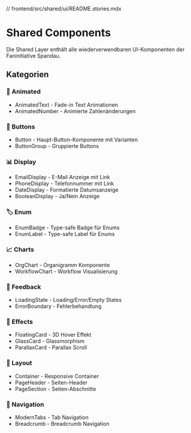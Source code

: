 // frontend/src/shared/ui/README.stories.mdx

<Meta title="Shared/Overview" />

# Shared Components

Die Shared Layer enthält alle wiederverwendbaren UI-Komponenten der Faninitiative Spandau.

## Kategorien

### 🎨 Animated

- AnimatedText - Fade-in Text Animationen
- AnimatedNumber - Animierte Zahlenänderungen

### 🔘 Buttons

- Button - Haupt-Button-Komponente mit Varianten
- ButtonGroup - Gruppierte Buttons

### 📊 Display

- EmailDisplay - E-Mail Anzeige mit Link
- PhoneDisplay - Telefonnummer mit Link
- DateDisplay - Formatierte Datumsanzeige
- BooleanDisplay - Ja/Nein Anzeige

### 🏷️ Enum

- EnumBadge - Type-safe Badge für Enums
- EnumLabel - Type-safe Label für Enums

### 📈 Charts

- OrgChart - Organigramm Komponente
- WorkflowChart - Workflow Visualisierung

### 🎯 Feedback

- LoadingState - Loading/Error/Empty States
- ErrorBoundary - Fehlerbehandlung

### 🌟 Effects

- FloatingCard - 3D Hover Effekt
- GlassCard - Glassmorphism
- ParallaxCard - Parallax Scroll

### 🧩 Layout

- Container - Responsive Container
- PageHeader - Seiten-Header
- PageSection - Seiten-Abschnitte

### 🔄 Navigation

- ModernTabs - Tab Navigation
- Breadcrumb - Breadcrumb Navigation
